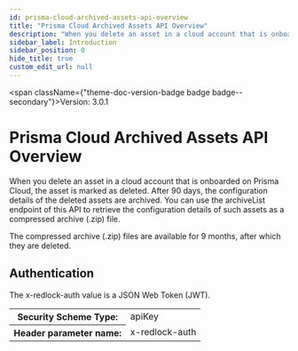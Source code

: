 ```yaml
---
id: prisma-cloud-archived-assets-api-overview
title: "Prisma Cloud Archived Assets API Overview"
description: "When you delete an asset in a cloud account that is onboarded on Prisma Cloud, the asset is marked as deleted. After 90 days, the configuration details of the deleted assets are archived. You can use the archiveList endpoint of this API to retrieve the configuration details of such assets as a compressed archive (.zip) file."
sidebar_label: Introduction
sidebar_position: 0
hide_title: true
custom_edit_url: null
---
```



<span className={"theme-doc-version-badge badge badge--secondary"}>Version: 3.0.1</span>

<h1 className={"openapi__heading"}>Prisma Cloud Archived Assets API Overview</h1>



When you delete an asset in a cloud account that is onboarded on Prisma Cloud, the asset is marked as deleted. After 90 days, the configuration details of the deleted assets are archived. You can use the archiveList endpoint of this API to retrieve the configuration details of such assets as a compressed archive (.zip) file.

The compressed archive (.zip) files are available for 9 months, after which they are deleted.


<div style={{"marginBottom":"2rem"}}><h2 id={"authentication"} style={{"marginBottom":"1rem"}}>Authentication</h2><SchemaTabs className={"openapi-tabs__security-schemes"}><TabItem label={"API Key: x-redlock-auth"} value={"x-redlock-auth"}>

The x-redlock-auth value is a JSON Web Token (JWT).

<div><table><tbody><tr><th>Security Scheme Type:</th><td>apiKey</td></tr><tr><th>Header parameter name:</th><td>x-redlock-auth</td></tr></tbody></table></div></TabItem></SchemaTabs></div>
      